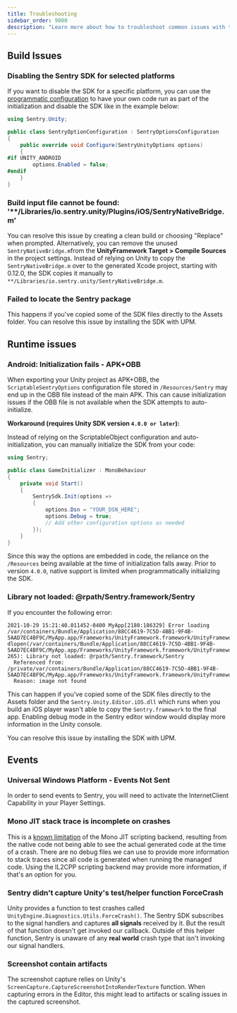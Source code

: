```yaml
---
title: Troubleshooting
sidebar_order: 9000
description: "Learn more about how to troubleshoot common issues with the Unity SDK. "
---
```


## Build Issues

### Disabling the Sentry SDK for selected platforms

If you want to disable the SDK for a specific platform, you can use the [programmatic configuration](/platforms/unity/configuration/options/programmatic-configuration/) to have your own code run as part of the initialization and disable the SDK like in the example below:

```csharp
using Sentry.Unity;

public class SentryOptionConfiguration : SentryOptionsConfiguration
{
    public override void Configure(SentryUnityOptions options)
    {
#if UNITY_ANDROID
        options.Enabled = false;
#endif
    }
}

```

### Build input file cannot be found: '\*\*/Libraries/io.sentry.unity/Plugins/iOS/SentryNativeBridge.m'

You can resolve this issue by creating a clean build or choosing "Replace" when prompted. Alternatively, you can remove the unused `SentryNativeBridge.m`from the **UnityFramework Target > Compile Sources** in the project settings. Instead of relying on Unity to copy the `SentryNativeBridge.m` over to the generated Xcode project, starting with 0.12.0, the SDK copies it manually to `**/Libraries/io.sentry.unity/SentryNativeBridge.m`.

### Failed to locate the Sentry package

This happens if you've copied some of the SDK files directly to the Assets folder. You can resolve this issue by installing the SDK with UPM.

## Runtime issues

### Android: Initialization fails - APK+OBB

When exporting your Unity project as APK+OBB, the `ScriptableSentryOptions` configuration file stored in `/Resources/Sentry` may end up in the OBB file instead of the main APK. This can cause initialization issues if the OBB file is not available when the SDK attempts to auto-initialize.

**Workaround (requires Unity SDK version `4.0.0 or later`):**

Instead of relying on the ScriptableObject configuration and auto-initialization, you can manually initialize the SDK from your code:

```csharp
using Sentry;

public class GameInitializer : MonoBehaviour
{
    private void Start()
    {
        SentrySdk.Init(options =>
        {
            options.Dsn = "YOUR_DSN_HERE";
            options.Debug = true;
            // Add other configuration options as needed
        });
    }
}
```

Since this way the options are embedded in code, the reliance on the `/Resources` being available at the time of initialization falls away.
Prior to version `4.0.0`, native support is limited when programmatically initializing the SDK.

### Library not loaded: @rpath/Sentry.framework/Sentry

If you encounter the following error:

```
2021-10-29 15:21:40.011452-0400 MyApp[2180:186329] Error loading /var/containers/Bundle/Application/88CC4619-7C5D-4BB1-9F4B-5AAD7EC4BF9C/MyApp.app/Frameworks/UnityFramework.framework/UnityFramework:  dlopen(/var/containers/Bundle/Application/88CC4619-7C5D-4BB1-9F4B-5AAD7EC4BF9C/MyApp.app/Frameworks/UnityFramework.framework/UnityFramework, 265): Library not loaded: @rpath/Sentry.framework/Sentry
  Referenced from: /private/var/containers/Bundle/Application/88CC4619-7C5D-4BB1-9F4B-5AAD7EC4BF9C/MyApp.app/Frameworks/UnityFramework.framework/UnityFramework
  Reason: image not found
```

This can happen if you've copied some of the SDK files directly to the Assets folder and the `Sentry.Unity.Editor.iOS.dll` which runs when you build an iOS player wasn't able to copy the `Sentry.framework` to the final app. Enabling debug mode in the Sentry editor window would display more information in the Unity console.

You can resolve this issue by installing the SDK with UPM.

## Events

### Universal Windows Platform - Events Not Sent

In order to send events to Sentry, you will need to activate the InternetClient Capability in your Player Settings.

### Mono JIT stack trace is incomplete on crashes

This is a [known limitation](https://github.com/getsentry/sentry-unity/issues/884#issuecomment-1233035296) of the Mono JIT scripting backend, resulting from the native code not being able to see the actual generated code at the time of a crash. There are no debug files we can use to provide more information to stack traces since all code is generated when running the managed code. Using the IL2CPP scripting backend may provide more information, if that's an option for you.

### Sentry didn't capture Unity's test/helper function ForceCrash

Unity provides a function to test crashes called `UnityEngine.Diagnostics.Utils.ForceCrash()`. The Sentry SDK subscribes to the signal handlers and captures **all signals** received by it.
But the result of that function doesn't get invoked our callback.
Outside of this helper function, Sentry is unaware of any **real world** crash type that isn't invoking our signal handlers.

### Screenshot contain artifacts

The screenshot capture relies on Unity's `ScreenCapture.CaptureScreenshotIntoRenderTexture` function. When capturing errors in the Editor, this might lead to artifacts or scaling issues in the captured screenshot.
